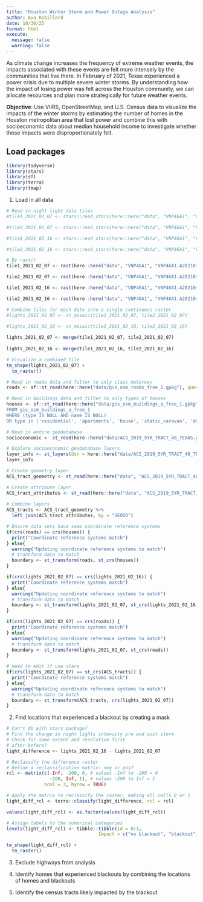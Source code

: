 ```yaml
---
title: "Houston Winter Storm and Power Outage Analysis"
author: Ava Robillard
date: 10/30/25
format: html
execute:
  message: false
  warning: false
---
```

As climate change increases the frequency of extreme weather events, the impacts associated with these events are felt more intensely by the communities that live there. In February of 2021, Texas experienced a power crisis due to multiple severe winter storms. By understanding how the impact of losing power was felt across the Houston community, we can allocate resources and plan more strategically for future weather events.

**Objective**: Use VIIRS, OpenStreetMap, and U.S. Census data to visualize the impacts of the winter storms by estimating the number of homes in the Houston metropolitan area that lost power and combine this with socioeconomic data about median household income to investigate whether these impacts were disproportionately felt. 

## Load packages
```r
library(tidyverse)
library(stars)
library(sf)
library(terra)
library(tmap)
```

1. Load in all data 
```r
# Read in night light data tiles
#tile1_2021_02_07 <- stars::read_stars(here::here("data", "VNP46A1", "VNP46A1.A2021038.h08v05.001.2021039064328.tif"))

#tile2_2021_02_07 <- stars::read_stars(here::here("data", "VNP46A1", "VNP46A1.A2021038.h08v06.001.2021039064329.tif"))

#tile1_2021_02_16 <- stars::read_stars(here::here("data", "VNP46A1", "VNP46A1.A2021047.h08v05.001.2021048091106.tif"))

#tile2_2021_02_16 <- stars::read_stars(here::here("data", "VNP46A1", "VNP46A1.A2021047.h08v06.001.2021048091105.tif"))

# By rast()
tile1_2021_02_07 <- rast(here::here("data", "VNP46A1", "VNP46A1.A2021038.h08v05.001.2021039064328.tif"))

tile2_2021_02_07 <- rast(here::here("data", "VNP46A1", "VNP46A1.A2021038.h08v06.001.2021039064329.tif"))

tile1_2021_02_16 <- rast(here::here("data", "VNP46A1", "VNP46A1.A2021047.h08v05.001.2021048091106.tif"))

tile2_2021_02_16 <- rast(here::here("data", "VNP46A1", "VNP46A1.A2021047.h08v06.001.2021048091105.tif"))

# Combine tiles for each date into a single continuous raster
#lights_2021_02_07 <- st_mosaic(tile1_2021_02_07, tile2_2021_02_07)
  
#lights_2021_02_16 <- st_mosaic(tile1_2021_02_16, tile2_2021_02_16)

lights_2021_02_07 <- merge(tile1_2021_02_07, tile2_2021_02_07)
  
lights_2021_02_16 <- merge(tile1_2021_02_16, tile2_2021_02_16)

# Visualize a combined tile
tm_shape(lights_2021_02_07) +
  tm_raster()
```


```r
# Read in roads data and filter to only class motorway
roads <- sf::st_read(here::here("data/gis_osm_roads_free_1.gpkg"), query = "SELECT * FROM gis_osm_roads_free_1 WHERE fclass='motorway'")

# Read in buildings data and filter to only types of houses
houses <- sf::st_read(here::here("data/gis_osm_buildings_a_free_1.gpkg"), query = "SELECT *
FROM gis_osm_buildings_a_free_1
WHERE (type IS NULL AND name IS NULL)
OR type in ('residential', 'apartments', 'house', 'static_caravan', 'detached')")

```

```r
# Read in entire geodatabase
socioeconomic <- st_read(here::here("data/ACS_2019_5YR_TRACT_48_TEXAS.gdb"))

# Explore socioeconomic geodatabase layers
layer_info <- st_layers(dsn = here::here("data/ACS_2019_5YR_TRACT_48_TEXAS.gdb"))
layer_info

# Create geometry layer
ACS_tract_geometry <- st_read(here::here("data", "ACS_2019_5YR_TRACT_48_TEXAS.gdb"), layer = "ACS_2019_5YR_TRACT_48_TEXAS")

# Create attribute layer
ACS_tract_attributes <- st_read(here::here("data", "ACS_2019_5YR_TRACT_48_TEXAS.gdb"), layer = "X19_INCOME")
  
# Combine layers
ACS_tracts <- ACS_tract_geometry %>% 
  left_join(ACS_tract_attributes, by = "GEOID")
```
```r
# Ensure data sets have same coordinate reference systems 
if(crs(roads) == crs(houses)) {
  print("Coordinate reference systems match")
} else{
  warning("Updating coordinate reference systems to match")
  # transform data to match
  boundary <- st_transform(roads, st_crs(houses))
}

if(crs(lights_2021_02_07) == crs(lights_2021_02_16)) {
  print("Coordinate reference systems match")
} else{
  warning("Updating coordinate reference systems to match")
  # transform data to match
  boundary <- st_transform(lights_2021_02_07, st_crs(lights_2021_02_16))
}

if(crs(lights_2021_02_07) == crs(roads)) {
  print("Coordinate reference systems match")
} else{
  warning("Updating coordinate reference systems to match")
  # transform data to match
  boundary <- st_transform(lights_2021_02_07, st_crs(roads))
}

# need to edit if use stars
if(crs(lights_2021_02_07) == st_crs(ACS_tracts)) {
  print("Coordinate reference systems match")
} else{
  warning("Updating coordinate reference systems to match")
  # transform data to match
  boundary <- st_transform(ACS_tracts, crs(lights_2021_02_07))
}
```


2. Find locations that experienced a blackout by creating a mask
```r
# Can't do with stars package?
# Find the change in night lights intensity pre and post storm
# Check for same extent and resolution first
# after-before?
light_difference <- lights_2021_02_16 - lights_2021_02_07

# Reclassify the difference raster
# Define a reclassification matrix- neg or pos?
rcl <- matrix(c(-Inf, -200, 0, # values -Inf to -200 = 0
                -200, Inf, 1), # values -200 to Inf = 1
              ncol = 3, byrow = TRUE)

# Apply the matrix to reclassify the raster, making all cells 0 or 1
light_diff_rcl <- terra::classify(light_difference, rcl = rcl)

values(light_diff_rcl) <- as.factor(values(light_diff_rcl))

# Assign labels to the numerical categories
levels(light_diff_rcl) <- tibble::tibble(id = 0:1, 
                                  Impact = c("no blackout", "blackout"))

tm_shape(light_diff_rcl) +
  tm_raster()
```


3. Exclude highways from analysis

4. Identify homes that experienced blackouts by combining the locations of homes and blackouts

5. Identify the census tracts likely impacted by the blackout